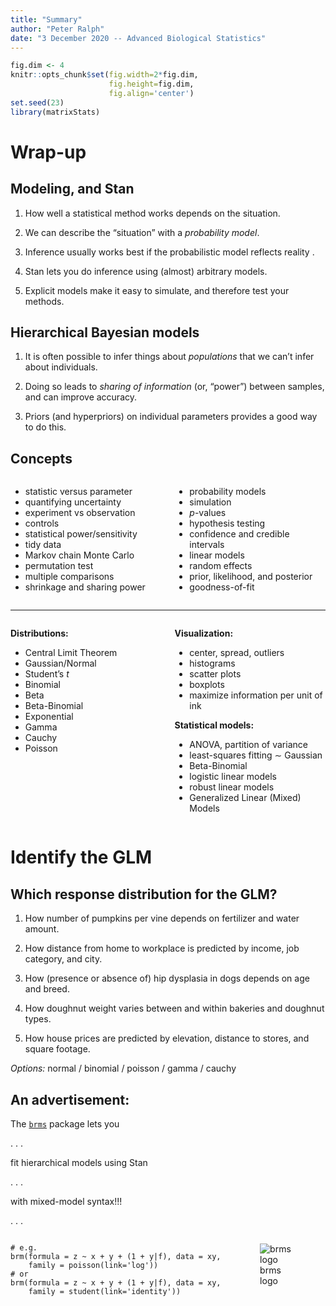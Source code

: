 ```yaml
---
title: "Summary"
author: "Peter Ralph"
date: "3 December 2020 -- Advanced Biological Statistics"
---
```


```r
fig.dim <- 4
knitr::opts_chunk$set(fig.width=2*fig.dim,
                      fig.height=fig.dim,
                      fig.align='center')
set.seed(23)
library(matrixStats)
```

# Wrap-up

## Modeling, and Stan

1. How well a statistical method works depends on the situation.

2. We can describe the "situation" with a *probability model*.

3. Inference usually works best if the probabilistic model reflects reality .

4. Stan lets you do inference using (almost) arbitrary models.

5. Explicit models make it easy to simulate, and therefore test your methods.

## Hierarchical Bayesian models

1. It is often possible to infer things about *populations* that we can't infer about individuals.

2. Doing so leads to *sharing of information* (or, "power") between samples,
   and can improve accuracy.

3. Priors (and hyperpriors) on individual parameters provides a good way to do this.



## Concepts

::: {.columns}
:::::::: {.column width="50%"}


- statistic versus parameter
- quantifying uncertainty
- experiment vs observation
- controls
- statistical power/sensitivity
- tidy data
- Markov chain Monte Carlo
- permutation test
- multiple comparisons
- shrinkage and sharing power

:::
:::::::: {.column width="50%"}

- probability models
- simulation
- $p$-values
- hypothesis testing
- confidence and credible intervals
- linear models
- random effects
- prior, likelihood, and posterior
- goodness-of-fit

:::
::::::::

------------------

::: {.columns}
:::::::: {.column width="50%"}

**Distributions:**

- Central Limit Theorem
- Gaussian/Normal
- Student's $t$
- Binomial
- Beta
- Beta-Binomial
- Exponential
- Gamma
- Cauchy
- Poisson

:::
:::::::: {.column width="50%"}

**Visualization:**

- center, spread, outliers
- histograms
- scatter plots
- boxplots
- maximize information per unit of ink

**Statistical models:**

- ANOVA, partition of variance
- least-squares fitting $\sim$ Gaussian
- Beta-Binomial
- logistic linear models
- robust linear models
- Generalized Linear (Mixed) Models

:::
::::::::


# Identify the GLM

## Which response distribution for the GLM?

1. How number of pumpkins per vine
   depends on fertilizer and water amount.

2. How distance from home to workplace is predicted by
   income, job category, and city.

3. How (presence or absence of) hip dysplasia in dogs
   depends on age and breed.

4. How doughnut weight varies between and within bakeries and doughnut types.

5. How house prices are predicted by elevation, distance to stores,
   and square footage.

*Options:* normal / binomial / poisson / gamma / cauchy

## An advertisement:

The [`brms`](https://github.com/paul-buerkner/brms) package lets you

. . .

::: {.centered}
fit hierarchical models using Stan
:::

. . .

::: {.flushright}
with mixed-model syntax!!!
:::

. . .

::: {.columns}
::::::: {.column width=70%}


```
# e.g.
brm(formula = z ~ x + y + (1 + y|f), data = xy,
    family = poisson(link='log'))
# or
brm(formula = z ~ x + y + (1 + y|f), data = xy,
    family = student(link='identity'))
```

:::
::::::: {.column width=30%}

![brms logo](images/brms.png)

:::
:::::::
